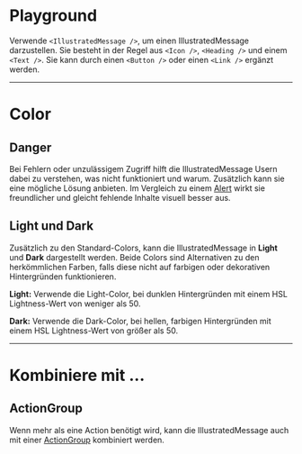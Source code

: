 # Playground

Verwende `<IllustratedMessage />`, um einen IllustratedMessage darzustellen. Sie
besteht in der Regel aus `<Icon />`, `<Heading />` und einem `<Text />`. Sie
kann durch einen `<Button />` oder einen `<Link />` ergänzt werden.

<LiveCodeEditor />

---

# Color

## Danger

Bei Fehlern oder unzulässigem Zugriff hilft die IllustratedMessage Usern dabei
zu verstehen, was nicht funktioniert und warum. Zusätzlich kann sie eine
mögliche Lösung anbieten. Im Vergleich zu einem
[Alert](/03-components/status/alert/overview) wirkt sie
freundlicher und gleicht fehlende Inhalte visuell besser aus.

<LiveCodeEditor example="negative" editorCollapsed />

## Light und Dark

Zusätzlich zu den Standard-Colors, kann die IllustratedMessage in **Light** und
**Dark** dargestellt werden. Beide Colors sind Alternativen zu den herkömmlichen
Farben, falls diese nicht auf farbigen oder dekorativen Hintergründen
funktionieren.

<LiveCodeEditor example="light" bgColor="dark" editorCollapsed />

<LiveCodeEditor example="dark" bgColor="light" editorCollapsed />

**Light:** Verwende die Light-Color, bei dunklen Hintergründen mit einem HSL
Lightness-Wert von weniger als 50.

**Dark:** Verwende die Dark-Color, bei hellen, farbigen Hintergründen mit einem
HSL Lightness-Wert von größer als 50.

---

# Kombiniere mit ...

## ActionGroup

Wenn mehr als eine Action benötigt wird, kann die IllustratedMessage auch mit
einer
[ActionGroup](/03-components/actions/action-group/overview)
kombiniert werden.

<LiveCodeEditor example="actionGroup" />
